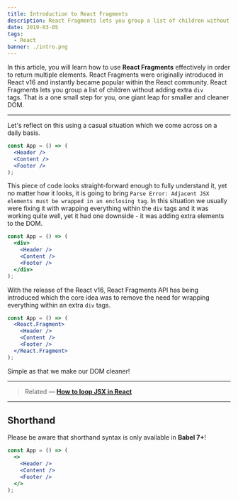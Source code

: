 ```yaml
---
title: Introduction to React Fragments
description: React Fragments lets you group a list of children without adding extra div tags. That is a one small step for you, one giant leap for smaller and cleaner DOM.
date: 2019-03-05
tags:
  - React
banner: ./intro.png
---
```


In this article, you will learn how to use **React Fragments** effectively in order to return multiple elements. React Fragments were originally introduced in React v16 and instantly became popular within the React community. React Fragments lets you group a list of children without adding extra `div` tags. That is a one small step for you, one giant leap for smaller and cleaner DOM.

---

Let's reflect on this using a casual situation which we come across on a daily basis.

```jsx
const App = () => (
  <Header />
  <Content />
  <Footer />
);
```

This piece of code looks straight-forward enough to fully understand it, yet no matter how it looks, it is going to bring `Parse Error: Adjacent JSX elements must be wrapped in an enclosing tag`. In this situation we usually were fixing it with wrapping everything within the `div` tags and it was working quite well, yet it had one downside - it was adding extra elements to the DOM.

```jsx
const App = () => (
  <div>
    <Header />
    <Content />
    <Footer />
  </div>
);
```

With the release of the React v16, React Fragments API has being introduced which the core idea was to remove the need for wrapping everything within an extra `div` tags.

```jsx
const App = () => (
  <React.Fragment>
    <Header />
    <Content />
    <Footer />
  </React.Fragment>
);
```

Simple as that we make our DOM cleaner!

---

> Related — [**How to loop JSX in React**](https://edvins.io/how-to-loop-jsx-in-react/)

---

## Shorthand

Please be aware that shorthand syntax is only available in **Babel 7+**!

```jsx
const App = () => (
  <>
    <Header />
    <Content />
    <Footer />
  </>
);
```
